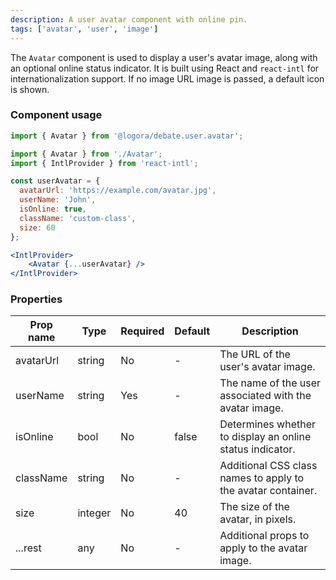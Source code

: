 ```yaml
---
description: A user avatar component with online pin.
tags: ['avatar', 'user', 'image']
---
```



The `Avatar` component is used to display a user's avatar image, along with an optional online status indicator. 
It is built using React and `react-intl` for internationalization support.
If no image URL image is passed, a default icon is shown.

### Component usage
```js
import { Avatar } from '@logora/debate.user.avatar';
```
```jsx
import { Avatar } from './Avatar';
import { IntlProvider } from 'react-intl';

const userAvatar = {
  avatarUrl: 'https://example.com/avatar.jpg',
  userName: 'John',
  isOnline: true,
  className: 'custom-class',
  size: 60
};

<IntlProvider>
    <Avatar {...userAvatar} />
</IntlProvider>
```

### Properties

| Prop name | Type   | Required | Default | Description                                                |
|-----------|--------|----------|---------|------------------------------------------------------------|
| avatarUrl | string | No       | -       | The URL of the user's avatar image.                         |
| userName  | string | Yes      | -       | The name of the user associated with the avatar image.      |
| isOnline  | bool   | No       | false   | Determines whether to display an online status indicator.  |
| className | string | No       | -       | Additional CSS class names to apply to the avatar container.|
| size      | integer | No       | 40     | The size of the avatar, in pixels.                          |
| ...rest   | any    | No       | -       | Additional props to apply to the avatar image.              |